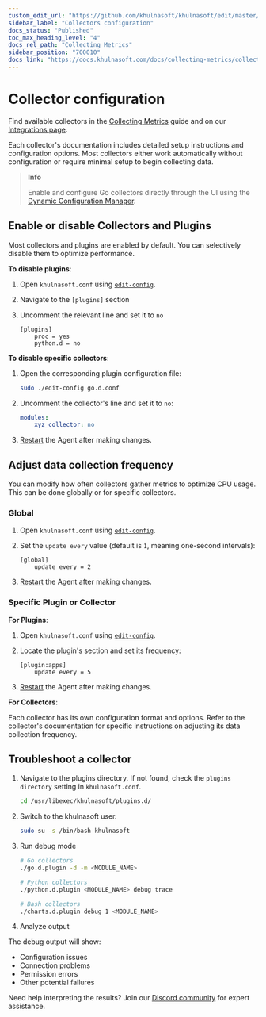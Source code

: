 ```yaml
---
custom_edit_url: "https://github.com/khulnasoft/khulnasoft/edit/master/src/collectors/REFERENCE.md"
sidebar_label: "Collectors configuration"
docs_status: "Published"
toc_max_heading_level: "4"
docs_rel_path: "Collecting Metrics"
sidebar_position: "700010"
docs_link: "https://docs.khulnasoft.com/docs/collecting-metrics/collectors-configuration"
---
```


# Collector configuration

Find available collectors in the [Collecting Metrics](/docs/collecting-metrics) guide and on our [Integrations page](https://www.khulnasoft.com/integrations).

Each collector's documentation includes detailed setup instructions and configuration options. Most collectors either work automatically without configuration or require minimal setup to begin collecting data.

> **Info**
>
> Enable and configure Go collectors directly through the UI using the [Dynamic Configuration Manager](/docs/khulnasoft-agent/configuration/dynamic-configuration-manager).

## Enable or disable Collectors and Plugins

Most collectors and plugins are enabled by default. You can selectively disable them to optimize performance.

**To disable plugins**:

1. Open `khulnasoft.conf` using [`edit-config`](/docs/khulnasoft-agent/configuration#edit-a-configuration-file-using-edit-config).
2. Navigate to the `[plugins]` section
3. Uncomment the relevant line and set it to `no`

   ```text
   [plugins]
       proc = yes
       python.d = no
   ```

**To disable specific collectors**:

1. Open the corresponding plugin configuration file:
   ```bash
   sudo ./edit-config go.d.conf
   ```
2. Uncomment the collector's line and set it to `no`:
   ```yaml
   modules:
       xyz_collector: no
   ```
3. [Restart](/docs/khulnasoft-agent/maintenance/service-control) the Agent after making changes.

## Adjust data collection frequency

You can modify how often collectors gather metrics to optimize CPU usage. This can be done globally or for specific collectors.

### Global

1. Open `khulnasoft.conf` using [`edit-config`](/docs/khulnasoft-agent/configuration#edit-a-configuration-file-using-edit-config).
2. Set the `update every` value (default is `1`, meaning one-second intervals):
    ```text
    [global]
        update every = 2
    ```

3. [Restart](/docs/khulnasoft-agent/maintenance/service-control) the Agent after making changes.

### Specific Plugin or Collector

**For Plugins**:

1. Open `khulnasoft.conf` using [`edit-config`](/docs/khulnasoft-agent/configuration#edit-a-configuration-file-using-edit-config).
2. Locate the plugin's section and set its frequency:

    ```text
    [plugin:apps]
        update every = 5
    ```
3. [Restart](/docs/khulnasoft-agent/maintenance/service-control) the Agent after making changes.

**For Collectors**:

Each collector has its own configuration format and options. Refer to the collector's documentation for specific instructions on adjusting its data collection frequency.

## Troubleshoot a collector

1. Navigate to the plugins directory. If not found, check the `plugins directory` setting in `khulnasoft.conf`.
   ```bash
   cd /usr/libexec/khulnasoft/plugins.d/
   ```
2. Switch to the khulnasoft user.
   ```bash
   sudo su -s /bin/bash khulnasoft
   ```
3. Run debug mode

   ```bash
   # Go collectors
   ./go.d.plugin -d -m <MODULE_NAME>

   # Python collectors
   ./python.d.plugin <MODULE_NAME> debug trace
   
   # Bash collectors
   ./charts.d.plugin debug 1 <MODULE_NAME>
   ```
4. Analyze output

The debug output will show:

- Configuration issues
- Connection problems
- Permission errors
- Other potential failures

Need help interpreting the results? Join our [Discord community](https://discord.com/invite/2mEmfW735j) for expert assistance.
